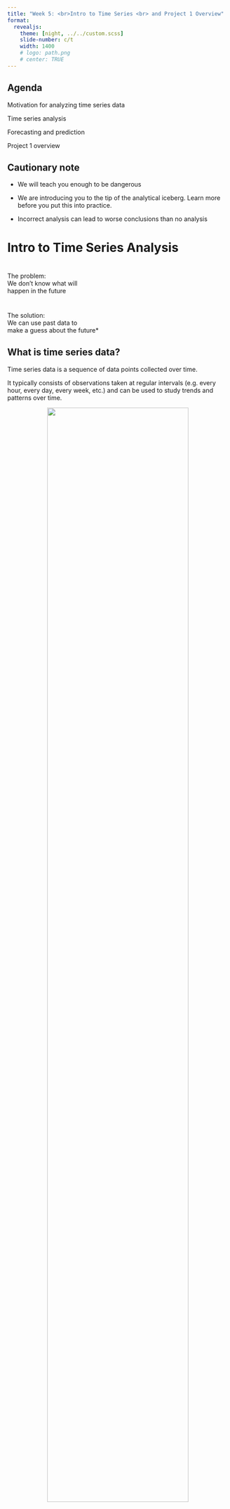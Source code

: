 ```yaml
---
title: "Week 5: <br>Intro to Time Series <br> and Project 1 Overview"
format: 
  revealjs:
    theme: [night, ../../custom.scss]
    slide-number: c/t
    width: 1400
    # logo: path.png
    # center: TRUE
---
```


## Agenda 

Motivation for analyzing time series data

Time series analysis 

Forecasting and prediction

Project 1 overview


<!-- example of big text fit to slide width -->

<!-- ::: {.r-fit-text} -->
<!-- Big Text -->
<!-- ::: -->

<!-- :::: {.columns style="text-align: center"} -->
<!-- ::: {.column width="40%"} -->
<!-- ::: -->
<!-- ::: {.column width="60%"} -->
<!-- ::: -->
<!-- :::: -->

## Cautionary note 
::: {.incremental}

- We will teach you enough to be dangerous

- We are introducing you to the tip of the analytical iceberg.  Learn more before you put this into practice.

- Incorrect analysis can lead to worse conclusions than no analysis

:::

# Intro to Time Series Analysis

# 
::: {.r-fit-text }
The problem: <br>
We don't know what will <br> 
happen in the future
:::
#

::: {.r-fit-text }
The solution: <br> We can use past data to <br> make a guess about the future*
:::


## What is time series data? {.scrollable}

Time series data is a sequence of data points collected over time. 

It typically consists of observations taken at regular intervals (e.g. every hour, every day, every week, etc.) and can be used to study trends and patterns over time.

::: {style="text-align: center"}
![](includes/grocery_sales.jpg){width="80%"}
:::

## How is time series data used in business

Time Series Analysis 

- learn about trends 

- compare current period to past periods

Forecasting 

- educated guess about future values

- develop business strategy around forecasts

## Time series decomposition

Decomposition statistically deconstructs a time series into several components:

1. seasonality

2. trend

3. residuals or "noise"

[Hyndman & Athanasopoulos (2021)](https://otexts.com/fpp3/decomposition.html)

## Example {.scrollable}

::: {style="text-align: center"}
![](includes/usretailemployment-1.png){width="80%"}

![](includes/emplstl-1.png){width="60%"}

:::


## Structural breaks {.scrollable}

Analysts may want to identify changes in the time series that are not just noise

Statistically identifying these changes can be the goal of the analysis or an exploratory exercise

::: {style="text-align: center"}
![Synthetic time series with three data generating mechanisms](includes/structural_break.png){width="70%"}
:::


## Exercise

Briefly describe one reason for a structural break in a time series.


## Forecasting Examples

Forecasting power demand to decide whether to build new power plant

Forecasting call volumes to schedule staff in call center

Forecasting inventory requirements meet demands

## Exercise

How could you use forecasting to improve decision-making in ag business or environmental and natural resource management? Provide an example



## Forecasting overview {.scrollable}

Using historical data to develop a model, then using the model to predict the future

Model quality depends on past data and assumptions

Forecasts are uncertain; we can quantify some of that uncertainty

::: {style="text-align: center"}
![](includes/austa2-1.png){width="70%"}
:::

## Forecasting steps

1. Problem definition

2. Gathering data and institutional knowledge

3. Preliminary (exploratory) analysis 

4. Choosing and fitting models

5. Using and evaluating a forecast model

::: {.aside}
Source: [Hyndman & Athanasopoulos (2021)](https://otexts.com/fpp3/basic-steps.html)
:::

## Summary

Time series data is a common structure of data

Certain techniques are designed to analyze time series data

Forecasting is a common need

Introductions in this course (see [Hyndman & Athanasopoulos (2021)](https://otexts.com/fpp3/basic-steps.html))

# Project 1

## Project 1 overview

Groups of 2

Choose an ag biz or enre management question to answer with time series data

Collect time series data

Analyze trends 

Generate a forecast 

Present results in class Fri March 10


## Example: Corn and Combines {.scrollable}


::: {style="text-align: center"}
![<https://www.farm-equipment.com/articles/5142-historical-corn-prices-provide-look-at-future-equipment-sales>](includes/corn_prices.jpeg){width="70%"}
:::
<!-- Historical corn prices and future equipment sales  -->

Context: Equipment dealers sell more when ag prices rise.  Most people grow corn near dealer x.

Question: Will corn prices rise or fall in the next year and by how much?

Approach: Analyze time series of corn prices (decomp).  Forecast corn PPI one year.

Present: Provide context (plot raw data) and describe decision. Explain your insights.  Use effective graphics. Tell your data story.


## Finding data

Many sources of public data (e.g., [St Louis FED](https://fred.stlouisfed.org/categories/33528), [tidyquant](https://business-science.github.io/tidyquant/))

Choose data appropriate to answer the question 

Ali and Jude can help



## Analysis

Must include some:

- time series analysis (unit 1 week 2)

- forecasting (unit 2 week 3)

## Process

Identify an interesting question

Collect data

Develop analysis strategy, explore, refine

Develop presentation

# Get Started

## References {.scrollable .smaller}



Hyndman, R.J., & Athanasopoulos, G. (2021) Forecasting: principles and practice, 3rd edition, OTexts: Melbourne, Australia. <https://otexts.com/fpp3/>. Accessed on 02-14-2023.
